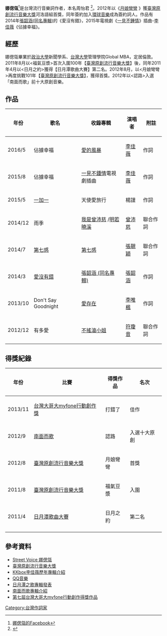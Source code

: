 {{藝人
|姓名 = 娜偲瓴
|類型 = 填詞人
|原名 = 周怡君
|國籍 = {{ROC}}
|語言 = [[中文|中文]]、[[英語|英語]]、[[日語|日語]]、[[台語|台語]]
|教育程度 = [[國立政治大學|國立政治大學]]新聞學系學士 <br> [[國立台灣大學|國立台灣大學]]管理學院碩士
|音樂類型 = [[華語流行音樂|華語流行音樂]]
|出道日期 = 2012
|代表作 = [[張韶涵|張韶涵]] - 愛沒有錯
|活躍年代 = 2012年至今
|唱片公司 = [[環球音樂|環球音樂]]
|網站 = http://tw.streetvoice.com/Nasrin/ 娜偲瓴街聲網頁] <br> [https://www.facebook.com/CiaoMsNANA 娜偲瓴的Facebook]
|獎項 = 2012年[[臺灣原創流行音樂大獎|臺灣原創流行音樂大獎]]河洛語組首獎
}}

'''娜偲瓴'''<ref>[https://www.facebook.com/CiaoMsNANA 娜偲瓴的Facebook]</ref>是台灣流行音樂詞作者，本名周怡君 <ref>{{Cite web |url=http://tw.streetvoice.com/Nasrin/ |title=Street Voice 娜偲瓴 |access-date=2015-08-08 |archive-date=2016-03-15 |archive-url=https://web.archive.org/web/20160315084605/https://tw.streetvoice.com/Nasrin/ |dead-url=no }}</ref>。2012年以《[https://www.youtube.com/watch?v=R574K2utgV4 月娘彎彎] {{Wayback|url=https://www.youtube.com/watch?v=R574K2utgV4 |date=20160317114028 }}》獲[[臺灣原創流行音樂大獎|臺灣原創流行音樂大獎]]河洛語組首獎，同年簽約加入[[環球音樂|環球音樂]]成為簽約詞人。作品有2014年[[張韶涵_(同名專輯)|張韶涵(同名專輯)]]的《愛沒有錯》，2015年電視劇《[[一見不鍾情|一見不鍾情]]》插曲-[[李佳薇_(歌手)|李佳薇]]《佔據幸福》。

== 經歷 ==
娜偲瓴畢業於[[政治大學|政治大學]]新聞學系、[[台灣大學|台灣大學]]管理學院Global MBA，定居倫敦。2011年8月以<福氣豆漿>首次入圍100年【[[臺灣原創流行音樂大獎|臺灣原創流行音樂大獎]]】後，同年2011年4月以<日月之約>獲得【日月潭歌曲大賽】第二名。2012年8月，以<月娘彎彎>再度挑戰101年【[[臺灣原創流行音樂大獎|臺灣原創流行音樂大獎]]】，獲得首獎。2012年以<認路>入選「南面而歌」前十大原創音樂。

== 作品 ==
{| class="wikitable"
|-
! 年份 !! 歌名 !! 收錄專輯 !! 演唱者 !! 附註
|-
| 2016/5 || 佔據幸福 ||[[愛的風暴|愛的風暴]] || [[李佳薇_(歌手)|李佳薇]] || 作詞
|-
| 2015/8 || 佔據幸福 ||[[一見不鍾情|一見不鍾情]]電視劇插曲 || [[李佳薇_(歌手)|李佳薇]] || 作詞
|-
| 2015/5 || [http://y.qq.com/#type=song&mid=003YtItM1mqdZ5&play=0 一加一]{{Wayback|url=http://y.qq.com/#type=song&mid=003YtItM1mqdZ5&play=0 |date=20130911113809 }} || 天使愛旅行 || 楊謹 || 作詞
|-
| 2014/12 || 雨季 || [[我是曾沛慈|我是曾沛慈]] /[[明若曉溪|明若曉溪]] || [[曾沛慈|曾沛慈]] || 聯合作詞
|-
| 2014/7 || [https://www.youtube.com/watch?v=roQF1Bav9fg 第七感] {{Wayback|url=https://www.youtube.com/watch?v=roQF1Bav9fg |date=20160321203601 }} || [[第七感|第七感]] || [[張靚穎|張靚穎]] || 聯合作詞
|-
| 2014/3 || [https://www.youtube.com/watch?v=GH8fSn5BLPs 愛沒有錯] {{Wayback|url=https://www.youtube.com/watch?v=GH8fSn5BLPs |date=20160317130634 }} || [[張韶涵_(同名專輯)|張韶涵 (同名專輯)]] || [[張韶涵|張韶涵]] || 作詞
|-
| 2013/10 || Don't Say Goodnight || [[愛存在|愛存在]] || [[李唯楓|李唯楓]] || 作詞
|-
| 2012/12 || 有多愛 || [[不搖滾小姐|不搖滾小姐]] || [[符瓊音|符瓊音]] || 聯合作詞
|}

== 得獎紀錄 == 
{| class="wikitable"
|-
! 年份 !! 比賽 !! 得獎作品 !! 名次
|-
| 2013/11 || [http://tw.streetvoice.com/superkkk/songs/172340/ 台灣大哥大myfone行動創作獎] {{Wayback|url=http://tw.streetvoice.com/superkkk/songs/172340/ |date=20160315021518 }} || 打錯了 || 佳作
|-
| 2012/9 || [http://www.kkbox.com/tw/tc/artist/oD24E6vtCHyLW7v0F0liM08J-index-1.html 南面而歌] {{Wayback|url=http://www.kkbox.com/tw/tc/artist/oD24E6vtCHyLW7v0F0liM08J-index-1.html |date=20200926094918 }} || 認路 || 入選十大原創
|-
| 2012/8 || [[臺灣原創流行音樂大獎|臺灣原創流行音樂大獎]] || 月娘彎彎 || 首獎
|-
| 2011/8 || [[臺灣原創流行音樂大獎|臺灣原創流行音樂大獎]] || 福氣豆漿 || 入圍
|-
| 2011/4 || [http://www.nantou.gov.tw/big5/pirntcontents.asp?mcid=63293&cfunctype=01&dptid=376480000 日月潭歌曲大賽] {{Wayback|url=http://www.nantou.gov.tw/big5/pirntcontents.asp?mcid=63293&cfunctype=01&dptid=376480000 |date=20191101160312 }} || 日月之約 || 第二名
|-
|}

== 參考資料 == 
* [http://tw.streetvoice.com/Nasrin/ Street Voice 娜偲瓴] {{Wayback|url=http://tw.streetvoice.com/Nasrin/ |date=20160315084605 }}
* [[臺灣原創流行音樂大獎|臺灣原創流行音樂大獎]]
* [http://www.kkbox.com/tw/tc/artist/B7Oumsnz5F2HzNQ0F0i0A08J-index-1.html KKbox李佳薇歷年專輯介紹] {{Wayback|url=http://www.kkbox.com/tw/tc/artist/B7Oumsnz5F2HzNQ0F0i0A08J-index-1.html |date=20201023215253 }}
* [http://y.qq.com/#type=song&mid=003YtItM1mqdZ5&play=0 QQ音樂]{{Wayback|url=http://y.qq.com/#type=song&mid=003YtItM1mqdZ5&play=0 |date=20130911113809 }}
* [http://www.nantou.gov.tw/big5/pirntcontents.asp?mcid=63293&cfunctype=01&dptid=376480000 日月潭之歌專輯發表] {{Wayback|url=http://www.nantou.gov.tw/big5/pirntcontents.asp?mcid=63293&cfunctype=01&dptid=376480000 |date=20191101160312 }}
* [http://www.kkbox.com/tw/tc/artist/oD24E6vtCHyLW7v0F0liM08J-index-1.html 南面而歌專輯介紹] {{Wayback|url=http://www.kkbox.com/tw/tc/artist/oD24E6vtCHyLW7v0F0liM08J-index-1.html |date=20200926094918 }}
* [http://tw.streetvoice.com/superkkk/songs/172340/ 第七屆台灣大哥大myfone行動創作得獎作品] {{Wayback|url=http://tw.streetvoice.com/superkkk/songs/172340/ |date=20160315021518 }}

[[Category:台灣作詞家|Category:台灣作詞家]]